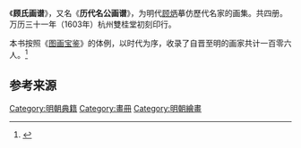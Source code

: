 《'''顾氏画谱'''》，又名《'''历代名公画谱'''》，为明代[[顾炳|顾炳]]摹仿歷代名家的画集。共四册。万历三十一年（1603年）杭州雙桂堂初刻印行。

本书按照《[[图画宝鉴|图画宝鉴]]》的体例，以时代为序，收录了自晋至明的画家共计一百零六人。<ref name="zggdbhck">{{cite book |author=[[郑振铎|郑振铎]]编 |authorlink= |coauthors= |title=中国古代版画丛刊 |year=1988年8月 |publisher=上海古籍出版社 |location= |isbn=}}</ref>
==参考来源==
{{reflist}}

[[Category:明朝典籍|Category:明朝典籍]]
[[Category:畫冊|Category:畫冊]]
[[Category:明朝繪畫|Category:明朝繪畫]]